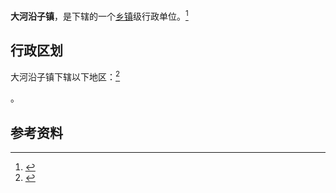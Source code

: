 {{中国乡级行政区|65/27/22/101/000}}

'''大河沿子镇'''，是{{PRC admin/fullname|65/27/22/101/000|3}}下辖的一个[[乡镇|乡镇]]级行政单位。<ref>{{PRC admin/ref sgc|{{PRC admin/parent|65/27/22/101/000}}}}</ref>

== 行政区划 ==

大河沿子镇下辖以下地区：<ref>{{PRC admin/ref sgc|65/27/22/101/000}}</ref>

{{PRC admin/children|65/27/22/101/000}}。

== 参考资料 ==

{{reflist}}

{{行政区划小作品}}
{{PRC admin/navcat|65/27/22/101/000}}